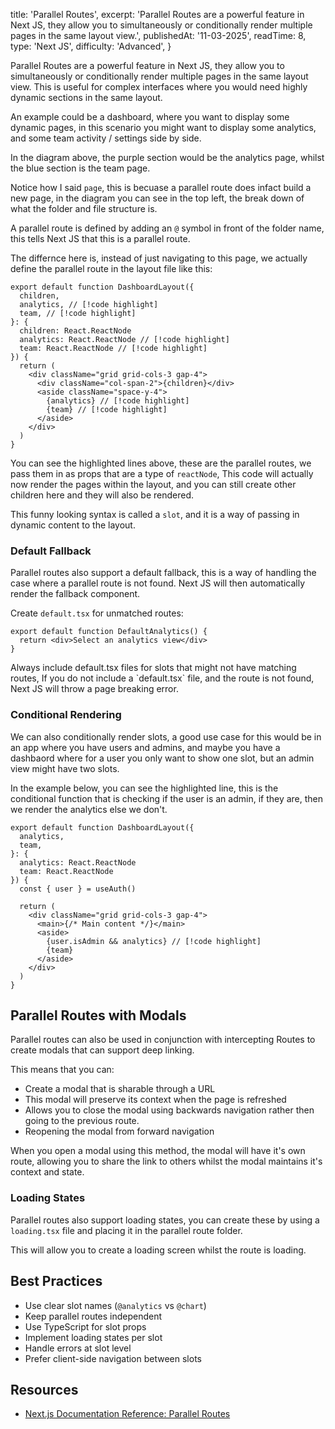   title: 'Parallel Routes',
  excerpt:
    'Parallel Routes are a powerful feature in Next JS, they allow you to simultaneously or conditionally render multiple pages in the same layout view.',
  publishedAt: '11-03-2025',
  readTime: 8,
  type: 'Next JS',
  difficulty: 'Advanced',
}

Parallel Routes are a powerful feature in Next JS, they allow you to simultaneously or conditionally render multiple pages in the same layout view.
This is useful for complex interfaces where you would need highly dynamic sections in the same layout.

An example could be a dashboard, where you want to display some dynamic pages,
in this scenario you might want to display some analytics, and some team activity / settings side by side.

<ArticleImage
  darkSrc="/images/blog/dark_parallel.svg"
  lightSrc="/images/blog/light_parallel.svg"
  alt="Parallel Routes diagram showing how parallel routes work in Next.js"
  size="xxlarge"
/>

In the diagram above, the purple section would be the analytics page, whilst the blue section is the
team page.

Notice how I said `page`, this is becuase a parallel route does infact build a new page, in the diagram you can see
in the top left, the break down of what the folder and file structure is.

A parallel route is defined by adding an `@` symbol in front of the folder name, this tells Next JS
that this is a parallel route.

The differnce here is, instead of just navigating to this page, we actually define the parallel route in
the layout file like this:

```tsx
export default function DashboardLayout({
  children,
  analytics, // [!code highlight]
  team, // [!code highlight]
}: {
  children: React.ReactNode
  analytics: React.ReactNode // [!code highlight]
  team: React.ReactNode // [!code highlight]
}) {
  return (
    <div className="grid grid-cols-3 gap-4">
      <div className="col-span-2">{children}</div>
      <aside className="space-y-4">
        {analytics} // [!code highlight]
        {team} // [!code highlight]
      </aside>
    </div>
  )
}
```

You can see the highlighted lines above, these are the parallel routes, we pass them in as props that are
a type of `reactNode`, This code will actually now render the pages within the layout, and you can still
create other children here and they will also be rendered.

This funny looking syntax is called a `slot`, and it is a way of passing in dynamic content to the layout.

### Default Fallback

Parallel routes also support a default fallback, this is a way of handling the case where a parallel route
is not found. Next JS will then automatically render the fallback component.

Create `default.tsx` for unmatched routes:

```tsx
export default function DefaultAnalytics() {
  return <div>Select an analytics view</div>
}
```

<Alert type="warning">
  Always include default.tsx files for slots that might not have matching routes,
If you do not include a `default.tsx` file, and the route is not found, Next JS will throw a
page breaking error.

</Alert>

### Conditional Rendering

We can also conditionally render slots, a good use case for this would be in an app where
you have users and admins, and maybe you have a dashbaord where for a user you only want to show
one slot, but an admin view might have two slots.

In the example below, you can see the highlighted line, this is the conditional function
that is checking if the user is an admin, if they are, then we render the analytics else we don't.

```tsx
export default function DashboardLayout({
  analytics,
  team,
}: {
  analytics: React.ReactNode
  team: React.ReactNode
}) {
  const { user } = useAuth()

  return (
    <div className="grid grid-cols-3 gap-4">
      <main>{/* Main content */}</main>
      <aside>
        {user.isAdmin && analytics} // [!code highlight]
        {team}
      </aside>
    </div>
  )
}
```

## Parallel Routes with Modals

Parallel routes can also be used in conjunction with intercepting Routes to create modals that can support
deep linking.

This means that you can:

- Create a modal that is sharable through a URL
- This modal will preserve its context when the page is refreshed
- Allows you to close the modal using backwards navigation rather then going to the previous route.
- Reopening the modal from forward navigation

When you open a modal using this method, the modal will have it's own route, allowing you to share the link
to others whilst the modal maintains it's context and state.

<ArticleImage
  darkSrc="/images/blog/dark_para_modal.svg"
  lightSrc="/images/blog/light_para_modal.svg"
  alt="Parallel Routes diagram showing how parallel routes work in Next.js"
  size="large"
/>

### Loading States

Parallel routes also support loading states, you can create these by using a `loading.tsx` file and placing
it in the parallel route folder.

<ArticleImage
  darkSrc="/images/blog/dark_para_loading.svg"
  lightSrc="/images/blog/light_para_loading.svg"
  alt="Parallel Routes diagram showing how parallel routes work in Next.js"
  size="xs"
/>

This will allow you to create a loading screen whilst the route is loading.

## Best Practices

- Use clear slot names (`@analytics` vs `@chart`)
- Keep parallel routes independent
- Use TypeScript for slot props
- Implement loading states per slot
- Handle errors at slot level
- Prefer client-side navigation between slots

## Resources

- [Next.js Documentation Reference: Parallel Routes](https://nextjs.org/docs/app/building-your-application/routing/parallel-routes)

